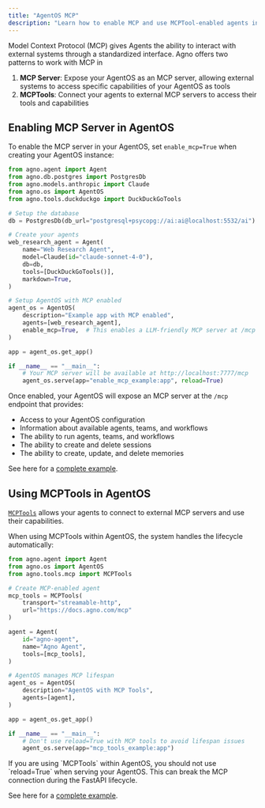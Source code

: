 ```yaml
---
title: "AgentOS MCP"
description: "Learn how to enable MCP and use MCPTool-enabled agents inside your AgentOS"
---
```


Model Context Protocol (MCP) gives Agents the ability to interact with external systems through a standardized interface. Agno offers two patterns to work with MCP in

1. **MCP Server**: Expose your AgentOS as an MCP server, allowing external systems to access specific capabilities of your AgentOS as tools
2. **MCPTools**: Connect your agents to external MCP servers to access their tools and capabilities

## Enabling MCP Server in AgentOS

To enable the MCP server in your AgentOS, set `enable_mcp=True` when creating your AgentOS instance:

```python enable_mcp_example.py
from agno.agent import Agent
from agno.db.postgres import PostgresDb
from agno.models.anthropic import Claude
from agno.os import AgentOS
from agno.tools.duckduckgo import DuckDuckGoTools

# Setup the database
db = PostgresDb(db_url="postgresql+psycopg://ai:ai@localhost:5532/ai")

# Create your agents
web_research_agent = Agent(
    name="Web Research Agent",
    model=Claude(id="claude-sonnet-4-0"),
    db=db,
    tools=[DuckDuckGoTools()],
    markdown=True,
)

# Setup AgentOS with MCP enabled
agent_os = AgentOS(
    description="Example app with MCP enabled",
    agents=[web_research_agent],
    enable_mcp=True,  # This enables a LLM-friendly MCP server at /mcp
)

app = agent_os.get_app()

if __name__ == "__main__":
    # Your MCP server will be available at http://localhost:7777/mcp
    agent_os.serve(app="enable_mcp_example:app", reload=True)
```

Once enabled, your AgentOS will expose an MCP server at the `/mcp` endpoint that provides:
- Access to your AgentOS configuration
- Information about available agents, teams, and workflows
- The ability to run agents, teams, and workflows
- The ability to create and delete sessions
- The ability to create, update, and delete memories

See here for a [complete example](/examples/agent-os/mcp/enable_mcp_example).

## Using MCPTools in AgentOS

[`MCPTools`](/concepts/tools/mcp) allows your agents to connect to external MCP servers and use their capabilities. 

When using MCPTools within AgentOS, the system handles the lifecycle automatically:

```python mcp_tools_example.py
from agno.agent import Agent
from agno.os import AgentOS
from agno.tools.mcp import MCPTools

# Create MCP-enabled agent
mcp_tools = MCPTools(
    transport="streamable-http", 
    url="https://docs.agno.com/mcp"
)

agent = Agent(
    id="agno-agent",
    name="Agno Agent",
    tools=[mcp_tools],
)

# AgentOS manages MCP lifespan
agent_os = AgentOS(
    description="AgentOS with MCP Tools",
    agents=[agent],
)

app = agent_os.get_app()

if __name__ == "__main__":
    # Don't use reload=True with MCP tools to avoid lifespan issues
    agent_os.serve(app="mcp_tools_example:app")
```

<Note>
If you are using `MCPTools` within AgentOS, you should not use `reload=True` when serving your AgentOS. 
This can break the MCP connection during the FastAPI lifecycle.
</Note>

See here for a [complete example](/examples/agent-os/mcp/mcp_tools_example).
